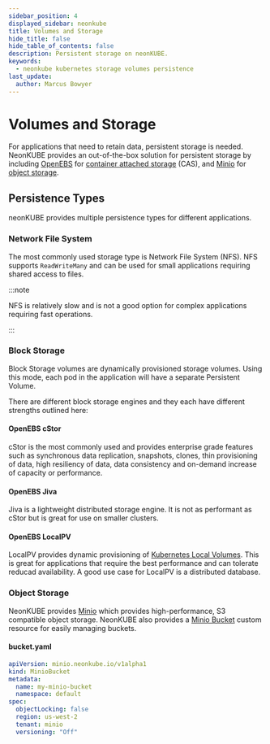 ---
sidebar_position: 4
displayed_sidebar: neonkube
title: Volumes and Storage
hide_title: false
hide_table_of_contents: false
description: Persistent storage on neonKUBE.
keywords:
  - neonkube kubernetes storage volumes persistence
last_update:
  author: Marcus Bowyer
---


# Volumes and Storage

For applications that need to retain data, persistent storage is needed. NeonKUBE provides an out-of-the-box solution for persistent storage
by including [OpenEBS](https://openebs.io/) for [container attached storage](https://openebs.io/docs/concepts/cas) (CAS), and
[Minio](https://min.io/) for [object storage](https://blog.min.io/object-storage-what-is-it-all-about/).

## Persistence Types

neonKUBE provides multiple persistence types for different applications.

### Network File System

The most commonly used storage type is Network File System (NFS). NFS supports `ReadWriteMany` and can be used for small applications requiring
shared access to files.

:::note

NFS is relatively slow and is not a good option for complex applications requiring fast operations.

:::

<NfsSvg className="h-96" />

### Block Storage

Block Storage volumes are dynamically provisioned storage volumes. Using this mode, each pod in the application will have a separate Persistent Volume.

<BlockSvg className="h-96 " />

There are different block storage engines and they each have different strengths outlined here:

#### OpenEBS cStor

cStor is the most commonly used and provides enterprise grade features such as synchronous data replication, snapshots, clones,
thin provisioning of data, high resiliency of data, data consistency and on-demand increase of capacity or performance.

#### OpenEBS Jiva

Jiva is a lightweight distributed storage engine. It is not as performant as cStor but is great for use on smaller clusters.

#### OpenEBS LocalPV

LocalPV provides dynamic provisioning of [Kubernetes Local Volumes](https://kubernetes.io/docs/concepts/storage/volumes/#local).
This is great for applications that require the best performance and can tolerate reducad availability. A good use case for LocalPV
is a distributed database.

### Object Storage

NeonKUBE provides [Minio](https://min.io/) which provides high-performance, S3 compatible object storage. NeonKUBE also provides
a [Minio Bucket](https://api-docs.neonforge.com/neonkube/api/Neon.Kube.Resources.Minio.V1MinioBucket.html) custom resource for
easily managing buckets.

#### bucket.yaml

```yaml
apiVersion: minio.neonkube.io/v1alpha1
kind: MinioBucket
metadata:
  name: my-minio-bucket
  namespace: default
spec:
  objectLocking: false
  region: us-west-2
  tenant: minio
  versioning: "Off"
```

